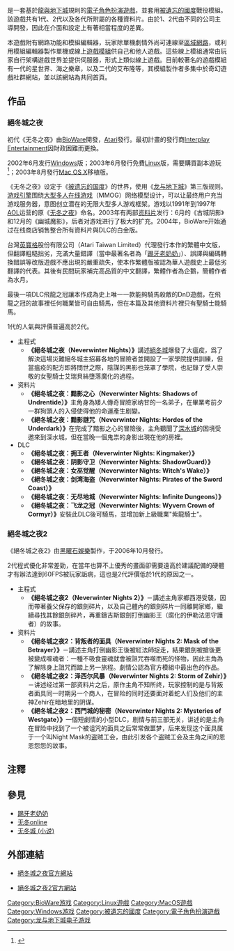 {{Redirect-multi|2|絕冬城之夜|无冬之夜|1991年大型多人在线角色扮演游戏|无冬之夜 (1991年游戏)}}

{{noteTA
|G1=Games
|1=zh-tw:邪神降臨; zh-cn:泽西尔风暴;
}}
{{Infobox video game series
|title = 无冬之夜
| english = Neverwinter Nights
| image = File:Neverwinter Nights cover.jpg
|caption = 初代《无冬之夜》欧洲版封面
|developer = [[BioWare|BioWare]]
|publisher = [[Infogrames|Infogrames]]/[[Atari|Atari]]<br />[[MacSoft_Games|MacSoft]]
|engine = [[Aurora_engine|Aurora engine]]
|released = 
|genre = [[電子角色扮演遊戲|角色扮演游戏]]
|modes = [[单人游戏|单人游戏]], [[多人游戏|多人游戏]]
|platforms = [[Microsoft_Windows|Windows]]、[[Linux|Linux]]、[[Mac_OS_X|Mac OS X]]
}}

{{vgsname|絕冬城之夜|en=Neverwinter Nights|cn=无冬之夜|tw=絕冬城之夜}}是一套基於[[龍與地下城|龍與地下城]]規則的[[電子角色扮演遊戲|電子角色扮演遊戲]]，並套用[[被遺忘的國度|被遺忘的國度]]戰役模組。該遊戲共有1代、2代以及各代所附屬的各種資料片。由於1、2代由不同的公司主導開發，因此在介面和設定上有著相當程度的差異。

本遊戲附有網路功能和模組編輯器，玩家除單機劇情外尚可連線至[[區域網路|區域網路]]，或利用模組編輯器製作單機或線上[[遊戲模組|遊戲模組]]供自己和他人遊戲。這些線上模組通常由玩家自行架構遊戲世界並提供伺服器，形式上類似線上遊戲。目前較著名的遊戲模組有一代的星世界、海之樂章，以及二代的艾布隆等，其模組製作者多集中於奇幻遊戲社群網站，並以該網站為共同首頁。

== 作品 ==

===絕冬城之夜===
初代《无冬之夜》由[[BioWare|BioWare]]開發，[[雅達利|Atari]]發行。最初計畫的發行商[[Interplay_Entertainment|Interplay Entertainment]]因財政困難而更換。

2002年6月发行[[Windows|Windows]]版；2003年6月發行免費[[Linux|Linux]]版，需要購買副本遊玩<ref name="linux client">{{cite web | url=http://nwn.bioware.com/downloads/linuxclient.html | author=[[Bioware|Bioware]] | title=Neverwinter Nights For Linux | date=June 2003 | accessdate=2010-03-17 | deadurl=yes | archiveurl=https://web.archive.org/web/20100311143315/http://nwn.bioware.com/downloads/linuxclient.html | archivedate=2010-03-11 }}</ref>；2003年8月發行[[Mac_OS_X|Mac OS X]]移植版。

《无冬之夜》设定于《[[被遗忘的国度|被遗忘的国度]]》的世界，使用《[[龙与地下城|龙与地下城]]》第三版规则。[[游戏引擎|游戏引擎]]围绕[[大型多人在线游戏|大型多人在线游戏]]（MMOG）网络模型设计，可以让最终用户充当游戏服务器，意图创立潜在的无限大型多人游戏框架。游戏以1991年到1997年[[AOL|AOL]]运营的原《[[无冬之夜_(AOL游戏)|无冬之夜]]》命名。2003年有两部[[资料片|资料片]]发行：6月的《古城阴影》和12月的《幽城魔影》，后者对游戏进行了极大的扩充。2004年，BioWare开始通过在线商店销售整合所有資料片與DLC的白金版。

台灣[[英寶格|英寶格]]股份有限公司（Atari Taiwan Limited）代理發行本作的繁體中文版，但翻譯粗糙拙劣，充滿大量錯譯（當中最著名者為「[[踢牙老奶奶|踢牙老奶奶]]」）、誤譯與編碼轉換錯誤等改版遊戲不應出現的嚴重疏失，使本作繁體版被認為華人遊戲史上最低劣翻譯的代表。其後有民間玩家補完高品質的中文翻譯，繁體作者為企鵝，簡體作者為水月。

最後一項DLC飛龍之冠讓本作成為史上唯一一款能夠騎馬殺敵的DnD遊戲，在飛龍之冠的故事裡任何職業皆可自由騎馬，但在本篇及其他資料片裡只有聖騎士能騎馬。

1代的人氣與評價普遍高於2代。

*主程式
**'''《絕冬城之夜（Neverwinter Nights）》'''講述[[无冬城|絕冬城]]爆發了大瘟疫，爲了解決這場災難絕冬城主招募各地的冒險者並開設了一家學院提供訓練，但當瘟疫的配方即將問世之際，陰謀的黑影也笼罩了學院，也記錄了受人崇敬的女聖騎士艾瑞貝絲墮落魔化的過程。
*资料片
**'''《絕冬城之夜：黯影之心（Neverwinter Nights: Shadows of Undrentide）》'''主角身為矮人傳奇冒險家纳甘的一名弟子，在畢業考前夕一群狗頭人的入侵使得他的命運產生剧變。
**'''《絕冬城之夜：黯影謎咒（Neverwinter Nights: Hordes of the Underdark）》'''在完成了黯影之心的冒險後，主角聽聞了[[深水城|深水城]]的困境受邀來到深水城，但在當晚一個鬼祟的身影出現在他的房裡。
*DLC
**'''《絕冬城之夜：拥王者（Neverwinter Nights: Kingmaker）》'''
**'''《絕冬城之夜：阴影守卫（Neverwinter Nights: ShadowGuard）》'''
**'''《絕冬城之夜：女巫觉醒（Neverwinter Nights: Witch's Wake）》'''
**'''《絕冬城之夜：剑湾海盗（Neverwinter Nights: Pirates of the Sword Coast）》'''
**'''《絕冬城之夜：无尽地城（Neverwinter Nights: Infinite Dungeons）》'''
**'''《絕冬城之夜：飞龙之冠（Neverwinter Nights: Wyvern Crown of Cormyr）》'''安裝此DLC後可騎馬，並增加新上級職業"紫龍騎士"。

===絕冬城之夜2===
《絕冬城之夜2》由[[黑曜石娛樂|黑曜石娛樂]]製作，于2006年10月發行。

2代程式優化非常差勁，在當年也算不上優秀的畫面卻需要遠高於建議配備的硬體才有辦法達到60FPS被玩家詬病，這也是2代評價低於1代的原因之一。

*主程式
**'''《絕冬城之夜2（Neverwinter Nights 2）》'''－講述主角家鄉西港受襲，因而帶著養父保存的銀劍碎片，以及自己體內的銀劍碎片一同離開家鄉，繼續尋找其餘銀劍碎片，再重鑄吉斯銀劍打倒幽影王（腐化的伊勒法恩守護者）的故事。
*资料片
**'''《絕冬城之夜2：背叛者的面具（Neverwinter Nights 2: Mask of the Betrayer）》'''－講述主角打倒幽影王後被紅法師捉走，結果銀劍被搶後更被變成噬魂者：一種不吸食靈魂就會被詛咒吞噬而死的怪物，因此主角為了解除身上詛咒而踏上另一旅程。劇情公認為官方模組中最出色的作品。
**'''《絕冬城之夜2：泽西尔风暴（Neverwinter Nights 2: Storm of Zehir）》'''－讲述经过第一部资料片之后，原作主角不知所终，玩家控制的是与背叛者面具同一时期另一个商人，在冒险的同时还要面对着蛇人们及他们的主神Zehir在暗地里的阴谋。
**'''《絕冬城之夜2：西門城的秘密（Neverwinter Nights 2: Mysteries of Westgate）》'''一個短劇情的小型DLC，剧情与前三部无关，讲述的是主角在冒险中找到了一个被诅咒的面具之后常常做噩梦，后来发现这个面具属于一个叫Night Mask的盗贼工会，由此引发各个盗贼工会及主角之间的恩恩怨怨的故事。

== 注釋 ==
{{Reflist}}

==參見==
*[[踢牙老奶奶|踢牙老奶奶]]
*[[无冬online|无冬online]]
*[[无冬城_(小说)|无冬城 (小说)]]

== 外部連結 ==
* {{en}}[https://web.archive.org/web/20081107231850/http://nwn.bioware.com/ 絕冬城之夜官方網站]
* {{en}}[https://web.archive.org/web/20080106072807/http://www.atari.com/nwn2/ 絕冬城之夜2官方網站]

{{Bioware}}

{{DEFAULTSORT:Neverwinter Nights}}
[[Category:BioWare游戏|Category:BioWare游戏]]
[[Category:Linux遊戲|Category:Linux遊戲]]
[[Category:MacOS遊戲|Category:MacOS遊戲]]
[[Category:Windows游戏|Category:Windows游戏]]
[[Category:被遺忘的國度|Category:被遺忘的國度]]
[[Category:電子角色扮演遊戲|Category:電子角色扮演遊戲]]
[[Category:龙与地下城电子游戏|Category:龙与地下城电子游戏]]